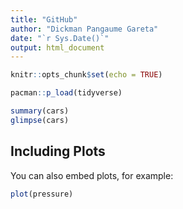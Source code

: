 ```yaml
---
title: "GitHub"
author: "Dickman Pangaume Gareta"
date: "`r Sys.Date()`"
output: html_document
---
```


```r
knitr::opts_chunk$set(echo = TRUE)
```


```r
pacman::p_load(tidyverse)

```


```r
summary(cars)
glimpse(cars)
```

## Including Plots

You can also embed plots, for example:

```r
plot(pressure)
```

